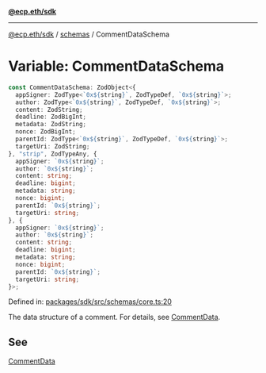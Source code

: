 [**@ecp.eth/sdk**](../../index.mdx)

***

[@ecp.eth/sdk](/sdk-reference/index.mdx) / [schemas](/sdk-reference/schemas/index.mdx) / CommentDataSchema

# Variable: CommentDataSchema

```ts
const CommentDataSchema: ZodObject<{
  appSigner: ZodType<`0x${string}`, ZodTypeDef, `0x${string}`>;
  author: ZodType<`0x${string}`, ZodTypeDef, `0x${string}`>;
  content: ZodString;
  deadline: ZodBigInt;
  metadata: ZodString;
  nonce: ZodBigInt;
  parentId: ZodType<`0x${string}`, ZodTypeDef, `0x${string}`>;
  targetUri: ZodString;
}, "strip", ZodTypeAny, {
  appSigner: `0x${string}`;
  author: `0x${string}`;
  content: string;
  deadline: bigint;
  metadata: string;
  nonce: bigint;
  parentId: `0x${string}`;
  targetUri: string;
}, {
  appSigner: `0x${string}`;
  author: `0x${string}`;
  content: string;
  deadline: bigint;
  metadata: string;
  nonce: bigint;
  parentId: `0x${string}`;
  targetUri: string;
}>;
```

Defined in: [packages/sdk/src/schemas/core.ts:20](https://github.com/ecp-eth/comments-monorepo/blob/main/packages/sdk/src/schemas/core.ts#L20)

The data structure of a comment. For details, see [CommentData](/comment-data-props).

## See

[CommentData](/comment-data-props)
